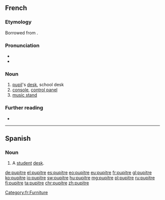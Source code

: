 ==French==

===Etymology===
Borrowed from {{etyl|la|fr}} {{m|la|pulpitum}}.

===Pronunciation===
* {{audio|Fr-pupitre.ogg|audio|lang=fr}}
* {{IPA|/pypitʁ/|lang=fr}}

===Noun===
{{fr-noun|m}}

# [[pupil]]'s [[desk]], school desk
# [[console]], [[control panel]]
# [[music stand]]

===Further reading===
* {{R:TLFi}}

----

[[Category:fr:Furniture]]

==Spanish==

===Noun===
{{es-noun|m}}

# A [[student]] [[desk]].

[[de:pupitre]]
[[el:pupitre]]
[[es:pupitre]]
[[eo:pupitre]]
[[eu:pupitre]]
[[fr:pupitre]]
[[gl:pupitre]]
[[ko:pupitre]]
[[io:pupitre]]
[[sw:pupitre]]
[[hu:pupitre]]
[[mg:pupitre]]
[[pl:pupitre]]
[[ru:pupitre]]
[[fi:pupitre]]
[[ta:pupitre]]
[[chr:pupitre]]
[[zh:pupitre]]